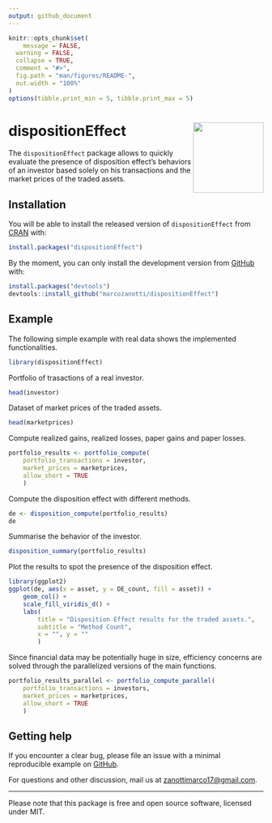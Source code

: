 ```yaml
---
output: github_document
---
```


<!-- README.md is generated from README.Rmd. Please edit that file -->

```r
knitr::opts_chunk$set(
	message = FALSE, 
  warning = FALSE,
  collapse = TRUE,
  comment = "#>",
  fig.path = "man/figures/README-",
  out.width = "100%"
)
options(tibble.print_min = 5, tibble.print_max = 5)
```


# dispositionEffect <img src='man/figures/logo.png' align="right" height="139" />

<!-- badges: start
[![CRAN status](https://www.r-pkg.org/badges/version/dplyr)](https://cran.r-project.org/package=dplyr)
[![R build status](https://github.com/tidyverse/dplyr/workflows/R-CMD-check/badge.svg)](https://github.com/tidyverse/dplyr/actions?workflow=R-CMD-check)
[![Codecov test coverage](https://codecov.io/gh/tidyverse/dplyr/branch/master/graph/badge.svg)](https://codecov.io/gh/tidyverse/dplyr?branch=master)
badges: end -->

The `dispositionEffect` package allows to quickly evaluate the presence of 
disposition effect’s behaviors of an investor based solely on his transactions 
and the market prices of the traded assets.


## Installation

You will be able to install the released version of `dispositionEffect` from 
[CRAN](https://CRAN.R-project.org) with:

``` r
install.packages("dispositionEffect")
```

By the moment, you can only install the development version from 
[GitHub](https://github.com/) with:

``` r
install.packages("devtools")
devtools::install_github("marcozanotti/dispositionEffect")
```

<!--``` {r, eval = FALSE}
install.packages("devtools")
devtools::install_github("marcozanotti/dispositionEffect",
                         ref = "branch_name",
                         auth_token = "cf248fcfa25a81c3caea95896beb28f4e9878ff6")
```-->


## Example

The following simple example with real data shows the implemented functionalities. 

```r
library(dispositionEffect)
```

Portfolio of trasactions of a real investor.

```r
head(investor)
```

Dataset of market prices of the traded assets.

```r
head(marketprices)
```

Compute realized gains, realized losses, paper gains and paper losses.

```r
portfolio_results <- portfolio_compute(
	portfolio_transactions = investor, 
	market_prices = marketprices, 
	allow_short = TRUE
	)
```

Compute the disposition effect with different methods.

```r
de <- disposition_compute(portfolio_results)
de
```
Summarise the behavior of the investor.

```r
disposition_summary(portfolio_results)
```

Plot the results to spot the presence of the disposition effect.

```r
library(ggplot2)
ggplot(de, aes(x = asset, y = DE_count, fill = asset)) +
	geom_col() +
	scale_fill_viridis_d() +
	labs(
		title = "Disposition Effect results for the traded assets.",
		subtitle = "Method Count",
		x = "", y = ""
		)
```

Since financial data may be potentially huge in size, efficiency concerns are
solved through the parallelized versions of the main functions.

```r
portfolio_results_parallel <- portfolio_compute_parallel(
	portfolio_transactions = investors, 
	market_prices = marketprices, 
	allow_short = TRUE
	)
```


## Getting help

If you encounter a clear bug, please file an issue with a minimal reproducible 
example on [GitHub](https://github.com/marcozanotti/dispositionEffect/issues). 

For questions and other discussion, mail us at <zanottimarco17@gmail.com>.  


---
Please note that this package is free and open source software, licensed under MIT.

